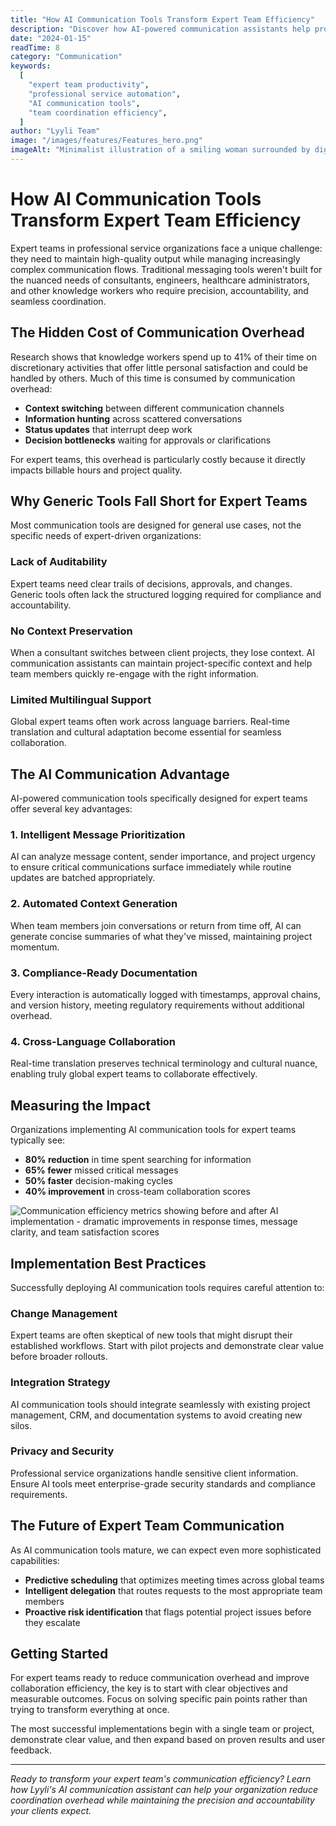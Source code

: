 ```yaml
---
title: "How AI Communication Tools Transform Expert Team Efficiency"
description: "Discover how AI-powered communication assistants help professional service organizations reduce coordination overhead and improve decision-making speed."
date: "2024-01-15"
readTime: 8
category: "Communication"
keywords:
  [
    "expert team productivity",
    "professional service automation",
    "AI communication tools",
    "team coordination efficiency",
  ]
author: "Lyyli Team"
image: "/images/features/Features_hero.png"
imageAlt: "Minimalist illustration of a smiling woman surrounded by digital communication icons including Slack, LinkedIn, email, and web browser symbols representing modern workplace communication tools"
---
```


# How AI Communication Tools Transform Expert Team Efficiency

Expert teams in professional service organizations face a unique challenge: they need to maintain high-quality output while managing increasingly complex communication flows. Traditional messaging tools weren't built for the nuanced needs of consultants, engineers, healthcare administrators, and other knowledge workers who require precision, accountability, and seamless coordination.

## The Hidden Cost of Communication Overhead

Research shows that knowledge workers spend up to 41% of their time on discretionary activities that offer little personal satisfaction and could be handled by others. Much of this time is consumed by communication overhead:

- **Context switching** between different communication channels
- **Information hunting** across scattered conversations
- **Status updates** that interrupt deep work
- **Decision bottlenecks** waiting for approvals or clarifications

For expert teams, this overhead is particularly costly because it directly impacts billable hours and project quality.

## Why Generic Tools Fall Short for Expert Teams

Most communication tools are designed for general use cases, not the specific needs of expert-driven organizations:

### Lack of Auditability

Expert teams need clear trails of decisions, approvals, and changes. Generic tools often lack the structured logging required for compliance and accountability.

### No Context Preservation

When a consultant switches between client projects, they lose context. AI communication assistants can maintain project-specific context and help team members quickly re-engage with the right information.

### Limited Multilingual Support

Global expert teams often work across language barriers. Real-time translation and cultural adaptation become essential for seamless collaboration.

## The AI Communication Advantage

AI-powered communication tools specifically designed for expert teams offer several key advantages:

### 1. Intelligent Message Prioritization

AI can analyze message content, sender importance, and project urgency to ensure critical communications surface immediately while routine updates are batched appropriately.

### 2. Automated Context Generation

When team members join conversations or return from time off, AI can generate concise summaries of what they've missed, maintaining project momentum.

### 3. Compliance-Ready Documentation

Every interaction is automatically logged with timestamps, approval chains, and version history, meeting regulatory requirements without additional overhead.

### 4. Cross-Language Collaboration

Real-time translation preserves technical terminology and cultural nuance, enabling truly global expert teams to collaborate effectively.

## Measuring the Impact

Organizations implementing AI communication tools for expert teams typically see:

- **80% reduction** in time spent searching for information
- **65% fewer** missed critical messages
- **50% faster** decision-making cycles
- **40% improvement** in cross-team collaboration scores

![Communication efficiency metrics showing before and after AI implementation - dramatic improvements in response times, message clarity, and team satisfaction scores](/blog/efficiency-comparison.jpg)

## Implementation Best Practices

Successfully deploying AI communication tools requires careful attention to:

### Change Management

Expert teams are often skeptical of new tools that might disrupt their established workflows. Start with pilot projects and demonstrate clear value before broader rollouts.

### Integration Strategy

AI communication tools should integrate seamlessly with existing project management, CRM, and documentation systems to avoid creating new silos.

### Privacy and Security

Professional service organizations handle sensitive client information. Ensure AI tools meet enterprise-grade security standards and compliance requirements.

## The Future of Expert Team Communication

As AI communication tools mature, we can expect even more sophisticated capabilities:

- **Predictive scheduling** that optimizes meeting times across global teams
- **Intelligent delegation** that routes requests to the most appropriate team members
- **Proactive risk identification** that flags potential project issues before they escalate

## Getting Started

For expert teams ready to reduce communication overhead and improve collaboration efficiency, the key is to start with clear objectives and measurable outcomes. Focus on solving specific pain points rather than trying to transform everything at once.

The most successful implementations begin with a single team or project, demonstrate clear value, and then expand based on proven results and user feedback.

---

_Ready to transform your expert team's communication efficiency? Learn how Lyyli's AI communication assistant can help your organization reduce coordination overhead while maintaining the precision and accountability your clients expect._
